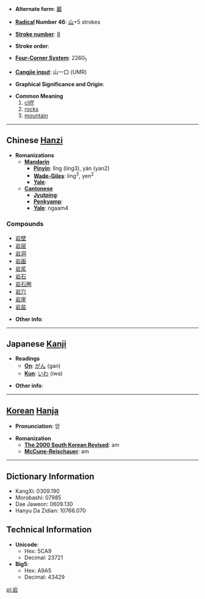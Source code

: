 * '''Alternate form''': [[巖]]

* '''[[Wiktionary:Chinese radical index| Radical]] Number 46''': [[Wiktionary:Chinese radical index 山|山]]+5 strokes

* '''[[Wiktionary:Chinese total strokes index|Stroke number]]''': [[Wiktionary:Chinese total strokes index 8|8]]

* '''Stroke order''': 

* '''[[Wiktionary:Chinese four corner index|Four-Corner System]]''': 2260<sub>1</sub>

* '''[[Wiktionary:Chinese Cangjie index|Cangjie input]]''': 山一口 (UMR)

* '''Graphical Significance and Origin''': 

* '''Common Meaning'''
*# [[cliff]]
*# [[rock]]s
*# [[mountain]]


----

== Chinese [[Hanzi]] ==

* '''Romanizations'''
** '''[[Mandarin]]'''
*** '''[[Pinyin]]''': lǐng (ling3), yán (yan2)
*** '''[[Wade-Giles]]''': ling<sup>3</sup>, yen<sup>2</sup>
*** '''[[Yale]]''': 
** '''[[Cantonese]]'''
*** '''[[Jyutping]]''':
*** '''[[Penkyamp]]''': 
*** '''[[Yale]]''': ngaam4

===Compounds===
*[[岩壁]]
*[[岩层]]
*[[岩洞]]
*[[岩画]]
*[[岩浆]]
*[[岩石]]
*[[岩石圈]]
*[[岩穴]]
*[[岩崖]]
*[[岩盐]]

* '''Other info''': 

----

== Japanese [[Kanji]] ==

* '''Readings'''
** '''[[On]]''': [[がん]] (gan)
** '''[[Kun]]''': [[いわ]] (iwa)

* '''Other info''':  

----

== [[Korean]] [[Hanja]] ==

* '''Pronunciation''': 암

* '''Romanization'''
** '''[[The 2000 South Korean Revised Romanization|The 2000 South Korean Revised]]''': am
** '''[[McCune-Reischauer]]''': am

----

== Dictionary Information ==

* KangXi: 0309.190
* Morobashi: 07985
* Dae Jaweon: 0609.130
* Hanyu Da Zidian: 10766.070

== Technical Information ==

* '''Unicode''':
** Hex: 5CA9
** Decimal: 23721
* '''Big5''':
** Hex: A9A5
** Decimal: 43429

[[pl:岩]]